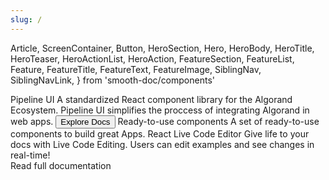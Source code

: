 ```yaml
---
slug: /
---
```


  Article,
  ScreenContainer,
  Button,
  HeroSection,
  Hero,
  HeroBody,
  HeroTitle,
  HeroTeaser,
  HeroActionList,
  HeroAction,
  FeatureSection,
  FeatureList,
  Feature,
  FeatureTitle,
  FeatureText,
  FeatureImage,
  SiblingNav,
  SiblingNavLink,
} from 'smooth-doc/components'

<HeroSection>
  <ScreenContainer>
    <Hero backgroundImageURL={heroBackgroundURL}>
      <HeroBody>
        <HeroTitle>Pipeline UI</HeroTitle>
        <HeroTeaser>
          A standardized React component library for the Algorand Ecosystem.
          Pipeline UI simplifies the proccess of integrating Algorand in web apps. 
        </HeroTeaser>
        <HeroActionList>
          <HeroAction>
            <Button as={Link} to="/docs/getting-started/">
              Explore Docs
            </Button>
          </HeroAction>
        </HeroActionList>
      </HeroBody>
    </Hero>
  </ScreenContainer>
</HeroSection>
<FeatureSection>
  <FeatureList>
    <Feature>
      <FeatureImage src={moduleImageURL} />
      <FeatureTitle>Ready-to-use components</FeatureTitle>
      <FeatureText>
        A set of ready-to-use components to build great Apps.
      </FeatureText>
    </Feature>
    <Feature>
      <FeatureImage src={codeImageURL} />
      <FeatureTitle>React Live Code Editor</FeatureTitle>
      <FeatureText>
        Give life to your docs with Live Code Editing. Users can edit examples
        and see changes in real-time!
      </FeatureText>
    </Feature>
  </FeatureList>
</FeatureSection>
<ScreenContainer as="section" py={5}>
  <Article>
    <GettingStarted />
    <SiblingNav>
      <SiblingNavLink type="next" to="/docs/getting-started/">
        Read full documentation
      </SiblingNavLink>
    </SiblingNav>
  </Article>
</ScreenContainer>
